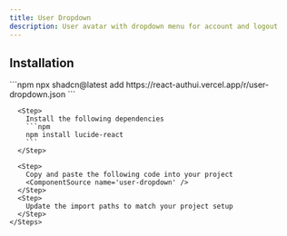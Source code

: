 ```yaml
---
title: User Dropdown
description: User avatar with dropdown menu for account and logout
---
```


<ComponentPreview name='user-dropdown-demo'/>

## Installation

<ComponentInstall>
  <CLI>
    ```npm 
    npx shadcn@latest add https://react-authui.vercel.app/r/user-dropdown.json 
    ```
  </CLI>
  <Manual>
    <Steps>
      
      <Step>
        Install the following dependencies
        ```npm
        npm install lucide-react
        ```
      </Step>
      
      <Step>
        Copy and paste the following code into your project
        <ComponentSource name='user-dropdown' />
      </Step>
      <Step>
        Update the import paths to match your project setup
      </Step>
    </Steps>
  </Manual>
</ComponentInstall>

